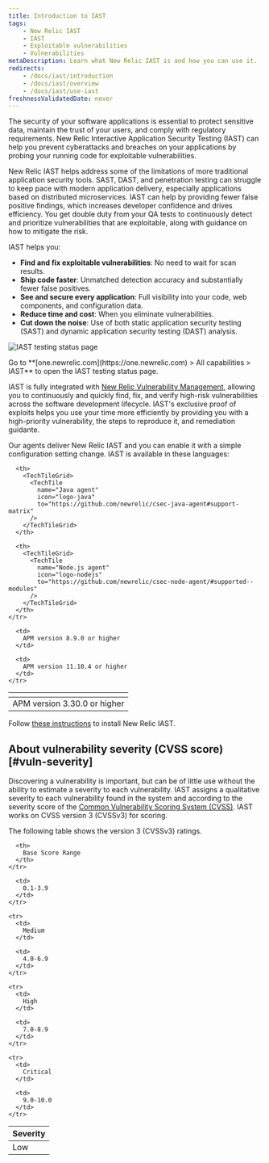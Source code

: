 ```yaml
---
title: Introduction to IAST
tags:
    - New Relic IAST
    - IAST
    - Exploitable vulnerabilities
    - Vulnerabilities
metaDescription: Learn what New Relic IAST is and how you can use it.
redirects:
    - /docs/iast/introduction
    - /docs/iast/overview
    - /docs/iast/use-iast
freshnessValidatedDate: never
---
```


The security of your software applications is essential to protect sensitive data, maintain the trust of your users, and comply with regulatory requirements. New Relic Interactive Application Security Testing (IAST) can help you prevent cyberattacks and breaches on your applications by probing your running code for exploitable vulnerabilities.

New Relic IAST helps address some of the limitations of more traditional application security tools. SAST, DAST, and penetration testing can struggle to keep pace with modern application delivery, especially applications based on distributed microservices. IAST can help by providing fewer false positive findings, which increases developer confidence and drives efficiency. You get double duty from your QA tests to continuously detect and prioritize vulnerabilities that are exploitable, along with guidance on how to mitigate the risk.

IAST helps you:

* <DNT>**Find and fix exploitable vulnerabilities**</DNT>: No need to wait for scan results.
* <DNT>**Ship code faster**</DNT>: Unmatched detection accuracy and substantially fewer false positives.
* <DNT>**See and secure every application**</DNT>: Full visibility into your code, web components, and configuration data.
* <DNT>**Reduce time and cost**</DNT>: When you eliminate vulnerabilities.
* <DNT>**Cut down the noise**</DNT>: Use of both static application security testing (SAST) and dynamic application security testing (DAST) analysis.

<img
  title="IAST testing status page"
  alt="IAST testing status page"
  src="/images/iast_screenshot-full_testing-status.webp"
/>

<figcaption>
  Go to <DNT>**[one.newrelic.com](https://one.newrelic.com) > All capabilities > IAST**</DNT> to open the IAST testing status page.
</figcaption>

IAST is fully integrated with [New Relic Vulnerability Management](/docs/vulnerability-management/overview/), allowing you to continuously and quickly find, fix, and verify high-risk vulnerabilities across the software development lifecycle. IAST's exclusive proof of exploits helps you use your time more efficiently by providing you with a high-priority vulnerability, the steps to reproduce it, and remediation guidante.

Our <InlinePopover type="apm"/> agents deliver New Relic IAST and you can enable it with a simple configuration setting change. IAST is available in these languages:

<table>
  <thead>
    <tr>
      <th>
        <TechTileGrid>
          <TechTile
            name="Go agent"
            icon="logo-go"
            to="https://github.com/newrelic/csec-go-agent/tree/main#support-matrix"
          />
        </TechTileGrid>
      </th>

      <th>
        <TechTileGrid>
          <TechTile
            name="Java agent"
            icon="logo-java"
            to="https://github.com/newrelic/csec-java-agent#support-matrix"
          />
        </TechTileGrid>
      </th>

      <th>
        <TechTileGrid>
          <TechTile
            name="Node.js agent"
            icon="logo-nodejs"
            to="https://github.com/newrelic/csec-node-agent/#supported--modules"
          />
        </TechTileGrid>
      </th>
    </tr>
  </thead>

  <tbody>
    <tr>
      <td>
        APM version 3.30.0 or higher
      </td>

      <td>
        APM version 8.9.0 or higher
      </td>

      <td>
        APM version 11.10.4 or higher
      </td>
    </tr>
  </tbody>
</table>

Follow [these instructions](/docs/iast/install/) to install New Relic IAST.

## About vulnerability severity (CVSS score) [#vuln-severity]

Discovering a vulnerability is important, but can be of little use without the ability to estimate a severity to each vulnerability. IAST assigns a qualitative severity to each vulnerability found in the system and according to the severity score of the [Common Vulnerability Scoring System (CVSS)](https://nvd.nist.gov/vuln-metrics/cvss). IAST works on CVSS version 3 (CVSSv3) for scoring.

The following table shows the version 3 (CVSSv3) ratings.

<table>
  <thead>
    <tr>
      <th>
        Severity
      </th>

      <th>
        Base Score Range
      </th>
    </tr>
  </thead>

  <tbody>
    <tr>
      <td>
        Low
      </td>

      <td>
        0.1-3.9
      </td>
    </tr>

    <tr>
      <td>
        Medium
      </td>

      <td>
        4.0-6.9
      </td>
    </tr>

    <tr>
      <td>
        High
      </td>

      <td>
        7.0-8.9
      </td>
    </tr>

    <tr>
      <td>
        Critical
      </td>

      <td>
        9.0-10.0
      </td>
    </tr>
  </tbody>
</table>
